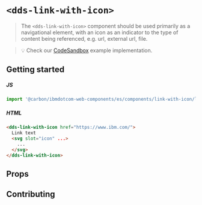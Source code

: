 
# `<dds-link-with-icon>`

> The `<dds-link-with-icon>` component should be used primarily as a navigational element,
> with an icon as an indicator to the type of content being referenced, e.g.
> url, external url, file.

<Preview withToolbar>
  <Story id="components-link-with-icon--default" height="120px" />
</Preview>

> 💡 Check our
> [CodeSandbox](https://githubbox.com/carbon-design-system/ibm-dotcom-library/tree/master/packages/web-components/examples/codesandbox/components/link-with-icon)
> example implementation.

## Getting started

##### JS

```javascript
import '@carbon/ibmdotcom-web-components/es/components/link-with-icon/link-with-icon';
```

##### HTML

```html
<dds-link-with-icon href="https://www.ibm.com/">
  Link text
  <svg slot="icon" ...>
    ...
  </svg>
</dds-link-with-icon>
```

## Props

<Props of="dds-link-with-icon" />

## Contributing

<Description markdown={contributing} />

